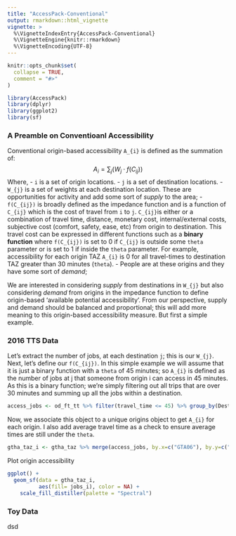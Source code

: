 ```yaml
---
title: "AccessPack-Conventional"
output: rmarkdown::html_vignette
vignette: >
  %\VignetteIndexEntry{AccessPack-Conventional}
  %\VignetteEngine{knitr::rmarkdown}
  %\VignetteEncoding{UTF-8}
---
```


```r
knitr::opts_chunk$set(
  collapse = TRUE,
  comment = "#>"
)
```

```r
library(AccessPack)
library(dplyr)
library(ggplot2)
library(sf)
```


### A Preamble on Conventioanl Accessibility

Conventional origin-based accessibility `A_{i}` is defined as the summation of:
$$
A_{i} = \sum_{j} (W_j \cdot f(C_{ij}))
$$
Where,
- `i` is a set of origin locations.
- `j` is a set of destination locations.
- `W_{j}` is a set of weights at each destination location. These are opportunities for activity and add some sort of _supply_ to the area;
- `f(C_{ij})` is broadly defined as the impedance function and is a function of `C_{ij}` which is the cost of travel from `i` to `j`. `C_{ij}`is either or a combination of travel time, distance, monetary cost, internal/external costs, subjective cost (comfort, safety, ease, etc) from origin to destination. This travel cost can be expressed in different functions such as a **binary function** where `f(C_{ij})` is set to 0  if `C_{ij}` is outside some `theta` parameter or is set to 1 if inside the `theta` parameter. For example, accessibility for each origin TAZ `A_{i}` is 0 for all travel-times to destination TAZ greater than 30 minutes (`theta`). 
  -  People are at these origins and they have some sort of _demand_;

We are interested in considering  _supply_ from destinations in `W_{j}` but also considering  _demand_ from origins in the impedance function to define origin-based 'available potential accessibility'. From our perspective, supply and demand should be balanced and proportional; this will add more meaning to this origin-based accessibility measure. But first a simple example.

### 2016 TTS Data

Let's extract the number of jobs, at each destination `j`; this is our `W_{j}`.
Next, let's define our `f(C_{ij})`. In this simple example we will assume that it is just a binary function with a `theta` of 45 minutes; so  `A_{i}` is defined as the number of jobs at j that someone from origin i can access in 45 minutes. As this is a binary function; we're simply filtering out all trips that are over 30 minutes and summing up all the jobs within a destination.

```r
access_jobs <- od_ft_tt %>% filter(travel_time <= 45) %>% group_by(Destination) %>% summarise(jobs_i = sum(Persons, na.rm = T))
```

Now, we associate this object to a unique origins object to get `A_{i}` for each origin. I also add average travel time as a check to ensure average times are still under the `theta`.
```r
gtha_taz_i <- gtha_taz %>% merge(access_jobs, by.x=c("GTA06"), by.y=c("Destination"), all.x=T) 
```

Plot origin accessibility
```r
ggplot() +
  geom_sf(data = gtha_taz_i, 
          aes(fill= jobs_i), color = NA) +
    scale_fill_distiller(palette = "Spectral")
```

### Toy Data

dsd
















